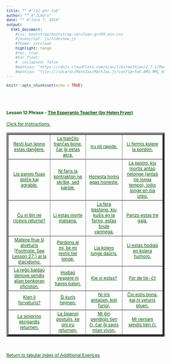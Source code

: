 ```yaml
---
title: "" #"l12-phr-tab"
author: "" #"JLAUro"
date: "" #"June 7, 2018"
output: 
  html_document:
    #css: bootstrap/bootstrap-cerulean-grn99.min.css
    #javascript: js/hideshow.js
    #theme: cerulean
    highlight: tango
    #toc: true
    #toc_float: 
    #  collapsed: false
    #mathjax: "https://cdnjs.cloudflare.com/ajax/libs/mathjax/2.7.1/MathJax.js?config=TeX-AMS-MML_HTMLorMML"
    #mathjax: "file:///sdcard//MathJax/MathJax.js?config=TeX-AMS-MML_HTMLorMML"
---
```


```r
knitr::opts_chunk$set(echo = TRUE)
```

<style>
a, body { 
color: #005500; 
font-size: 12px; 
}	

a:visited { color: #009900; }

[id^='tr'] {
display: none;
}

mark {
padding: 3px 3px;
text-align: left;
font-style: italic;
font-size: 10px;
background-color: #007700;
color: white;
margin-top: 0px;
margin-left: 5px;
}

</style>

<script type='text/javascript'>
function toggle_visibility(id) {
var e = document.getElementById(id);
e.style.display = ((e.style.display!='block') ? 'block' : 'none');
}
</script>

<br/><br/>

<p>
<h4>Lesson 12 Phrase - <a href=http://www.gutenberg.org/files/8177/8177-h/8177-h.htm>The Esperanto Teacher (by Helen Fryer)</a> <br/></h4>
<a id='r0' href='#' onclick="toggle_visibility('tr0');">
Click for Instructions.</a>
<div id='tr0'>
&nbsp;
<mark>Click on each link to toggle the English translation.  Reload page to turn off all translations.</mark>
</div>
</p>

<table width='100%' border='5px' cellspacing='5px' cellpadding='5px'>
<tr id='r1'>
<td align='center' valign='middle'><a id='item1' href='#r0' onclick="toggle_visibility('tr1');">Resti kun leono estas danĝere.</a>
<div id='tr1'><mark>To remain with a lion is dangerous.</mark></div></td>

<td align='center' valign='middle'><a id='item2' href='#r0' onclick="toggle_visibility('tr2');">La tranĉilo tranĉas bone, ĉar ĝi estas akra.</a>
<div id='tr2'><mark>The knife cuts well, for it is sharp.</mark></div></td>

<td align='center' valign='middle'><a id='item3' href='#r0' onclick="toggle_visibility('tr3');">Iru pli rapide.</a>
<div id='tr3'><mark>Go more quickly.</mark></div></td>

<td align='center' valign='middle'><a id='item4' href='#r0' onclick="toggle_visibility('tr4');">Li fermis kolere la pordon.</a>
<div id='tr4'><mark>He shut the door angrily.</mark></div></td>
</tr>
<tr id='r2'>

<td align='center' valign='middle'><a id='item5' href='#r1' onclick="toggle_visibility('tr5');">Lia parolo fluas dolĉe kaj agrable.</a>
<div id='tr5'><mark>His speech flows softly and pleasantly.</mark></div></td>

<td align='center' valign='middle'><a id='item6' href='#r1' onclick="toggle_visibility('tr6');">Ni faris la kontrakton ne skribe, sed parole.</a>
<div id='tr6'><mark>We made the contract not in writing, but by word of mouth.</mark></div></td>

<td align='center' valign='middle'><a id='item7' href='#r1' onclick="toggle_visibility('tr7');">Honesta homo agas honeste.</a>
<div id='tr7'><mark>An honest man acts honestly.</mark></div></td>

<td align='center' valign='middle'><a id='item8' href='#r1' onclick="toggle_visibility('tr8');">La pastro, kiu mortis antaŭ nelonge (antaŭ ne longa tempo), loĝis longe en nia urbo.</a>
<div id='tr8'><mark>The pastor who died a short time ago lived long in our city.</mark></div></td>
</tr>
<tr id='r3'>

<td align='center' valign='middle'><a id='item9' href='#r2' onclick="toggle_visibility('tr9');">Ĉu vi ĝin ne ricevis returne?</a>
<div id='tr9'><mark>Did you not get it back?</mark></div></td>

<td align='center' valign='middle'><a id='item10' href='#r2' onclick="toggle_visibility('tr10');">Li estas morte malsana.</a>
<div id='tr10'><mark>He is sick unto death.</mark></div></td>

<td align='center' valign='middle'><a id='item11' href='#r2' onclick="toggle_visibility('tr11');">La fera bastono, kiu kuŝis en la forno, estas brule varmega.</a>
<div id='tr11'><mark>The iron rod which was in the stove (fire) is burning; hot.</mark></div></td>

<td align='center' valign='middle'><a id='item12' href='#r2' onclick="toggle_visibility('tr12');">Parizo estas tre gaja.</a>
<div id='tr12'><mark>Paris is very gay.</mark></div></td>
</tr>
<tr id='r4'>

<td align='center' valign='middle'><a id='item13' href='#r3' onclick="toggle_visibility('tr13');">Matene frue ŝi alveturis [Footnote: See Lesson 27.] al la stacidomo.</a>
<div id='tr13'><mark>Early in the morning she drove to the station.</mark></div></td>

<td align='center' valign='middle'><a id='item14' href='#r3' onclick="toggle_visibility('tr14');">Pardonu al mi, ke mi restis tiel longe.</a>
<div id='tr14'><mark>Forgive me that I stayed so long.</mark></div></td>

<td align='center' valign='middle'><a id='item15' href='#r3' onclick="toggle_visibility('tr15');">Lia kolero longe daŭris.</a>
<div id='tr15'><mark>His anger lasted long.</mark></div></td>

<td align='center' valign='middle'><a id='item16' href='#r3' onclick="toggle_visibility('tr16');">Li estas hodiaŭ en kolera humoro.</a>
<div id='tr16'><mark>He is to-day in an angry temper.</mark></div></td>
</tr>
<tr id='r5'>

<td align='center' valign='middle'><a id='item17' href='#r4' onclick="toggle_visibility('tr17');">La reĝo baldaŭ denove sendis alian bonkoran oficiston.</a>
<div id='tr17'><mark>The king soon sent again another good-hearted official.</mark></div></td>

<td align='center' valign='middle'><a id='item18' href='#r4' onclick="toggle_visibility('tr18');">Hodiaŭ vespere ni havos balon.</a>
<div id='tr18'><mark>This evening we shall have a ball.</mark></div></td>

<td align='center' valign='middle'><a id='item19' href='#r4' onclick="toggle_visibility('tr19');">Kie vi estas?</a>
<div id='tr19'><mark>Where are you?</mark></div></td>

<td align='center' valign='middle'><a id='item20' href='#r4' onclick="toggle_visibility('tr20');">For de tie-ĉi!</a>
<div id='tr20'><mark>Away from here! (Get away!).</mark></div></td>
</tr>
<tr id='r6'>

<td align='center' valign='middle'><a id='item21' href='#r5' onclick="toggle_visibility('tr21');">Kien li forveturis?</a>
<div id='tr21'><mark>Where did he drive away to?</mark></div></td>

<td align='center' valign='middle'><a id='item22' href='#r5' onclick="toggle_visibility('tr22');">Ŝi kuris hejmen.</a>
<div id='tr22'><mark>She ran home.</mark></div></td>

<td align='center' valign='middle'><a id='item23' href='#r5' onclick="toggle_visibility('tr23');">Ni iris antaŭen, kiel furioj.</a>
<div id='tr23'><mark>We went forward like furies.</mark></div></td>

<td align='center' valign='middle'><a id='item24' href='#r5' onclick="toggle_visibility('tr24');">Ĉio estis bona, kaj ni veturis pluen.</a>
<div id='tr24'><mark>Everything was right (good), and we went on further.</mark></div></td>
</tr>
<tr id='r7'>

<td align='center' valign='middle'><a id='item25' href='#r6' onclick="toggle_visibility('tr25');">La sinjorino ekrigardis returnen.</a>
<div id='tr25'><mark>The lady glanced back.</mark></div></td>

<td align='center' valign='middle'><a id='item26' href='#r6' onclick="toggle_visibility('tr26');">La ŝipanoj postulis, ke oni iru returnen.</a>
<div id='tr26'><mark>The sailors demanded to go back (required that one should go back).</mark></div></td>

<td align='center' valign='middle'><a id='item27' href='#r6' onclick="toggle_visibility('tr27');">Mi ĝin pendigis tien ĉi, ĉar ĝi savis mian vivon.</a>
<div id='tr27'><mark>I hung it here, for it saved my life.</mark></div></td>

<td align='center' valign='middle'><a id='item28' href='#r6' onclick="toggle_visibility('tr28');">Mi neniam sendis tien ĉi.</a>
<div id='tr28'><mark>I never sent here.</mark></div></td>
</tr>
<tr id='r8'>

</tr>
</table>
<br/>
<p>
<a href=addExercises.html>Return to tabular index of Additional Exerices</a>
</p>

